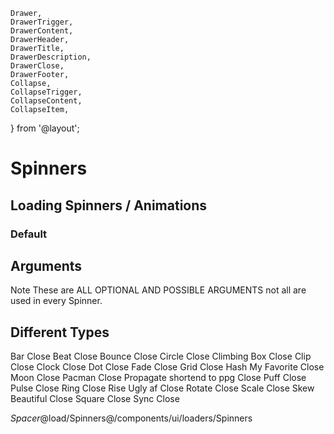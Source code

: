     Drawer,
    DrawerTrigger,
    DrawerContent,
    DrawerHeader,
    DrawerTitle,
    DrawerDescription,
    DrawerClose,
    DrawerFooter,
    Collapse,
    CollapseTrigger,
    CollapseContent,
    CollapseItem,
} from '@layout';

<Meta of={SpinnerStories} />

# Spinners
## Loading Spinners / Animations

### Default
<Canvas of={SpinnerStories.Default} />

## Arguments
Note These are ALL OPTIONAL AND POSSIBLE ARGUMENTS not all are used in every Spinner.

<Controls of={SpinnerStories.Default} />

## Different Types
<Drawer>
    <DrawerTrigger>
        <Spinners type='bar' />
    </DrawerTrigger>
    <DrawerContent>
        <DrawerHeader>
            <DrawerTitle>
                Bar 
            </DrawerTitle>
            <DrawerDescription>
            </DrawerDescription>
            <Canvas of={SpinnerStories.Bar} />
            <Controls of={SpinnerStories.Bar} exclude={['Size', 'Margin', 'Radius']} />
            <DrawerClose>
                Close
            </DrawerClose>
        </DrawerHeader>
        <DrawerFooter>
        </DrawerFooter>
    </DrawerContent>
</Drawer>
<Drawer>
    <DrawerTrigger>
        <Spinners type='beat' />
    </DrawerTrigger>
    <DrawerContent>
        <DrawerHeader>
            <DrawerTitle>
                Beat 
            </DrawerTitle>
            <DrawerDescription>
            </DrawerDescription>
            <Canvas of={SpinnerStories.Beat} />
            <Controls of={SpinnerStories.Beat} exclude={['Width','Height','Radius']} />
            <DrawerClose>
                Close
            </DrawerClose>
        </DrawerHeader>
        <DrawerFooter>
        </DrawerFooter>
    </DrawerContent>
</Drawer>
<Drawer>
    <DrawerTrigger>
        <Spinners type='bounce' />
    </DrawerTrigger>
    <DrawerContent>
        <DrawerHeader>
            <DrawerTitle>
                Bounce 
            </DrawerTitle>
            <DrawerDescription>
            </DrawerDescription>
            <Canvas of={SpinnerStories.Bounce} />
            <Controls of={SpinnerStories.Bounce} exclude={['Width','Height','Margin','Radius']} />
            <DrawerClose>
                Close
            </DrawerClose>
        </DrawerHeader>
        <DrawerFooter>
        </DrawerFooter>
    </DrawerContent>
</Drawer>
<Drawer>
    <DrawerTrigger>
        <Spinners type='circle' />
    </DrawerTrigger>
    <DrawerContent>
        <DrawerHeader>
            <DrawerTitle>
                Circle
            </DrawerTitle>
            <DrawerDescription>
            </DrawerDescription>
            <Canvas of={SpinnerStories.Circle} />
            <Controls of={SpinnerStories.Circle} exclude={['Width','Height','Margin','Radius']} />
            <DrawerClose>
                Close
            </DrawerClose>
        </DrawerHeader>
        <DrawerFooter>
        </DrawerFooter>
    </DrawerContent>
</Drawer>
<Drawer>
    <DrawerTrigger>
        <Spinners type='climbingbox' size={15} />
    </DrawerTrigger>
    <DrawerContent>
        <DrawerHeader>
            <DrawerTitle>
                Climbing Box
            </DrawerTitle>
            <DrawerDescription>
            </DrawerDescription>
            <Canvas of={SpinnerStories.ClimbingBox} />
            <Controls of={SpinnerStories.ClimbingBox} exclude={['Width','Height','Margin','Radius']} />
            <DrawerClose>
                Close
            </DrawerClose>
        </DrawerHeader>
        <DrawerFooter>
        </DrawerFooter>
    </DrawerContent>
</Drawer>
<Drawer>
    <DrawerTrigger>
        <Spinners type='clip' />
    </DrawerTrigger>
    <DrawerContent>
        <DrawerHeader>
            <DrawerTitle>
                Clip
            </DrawerTitle>
            <DrawerDescription>
            </DrawerDescription>
            <Canvas of={SpinnerStories.Clip} />
            <Controls of={SpinnerStories.Clip} exclude={['Width','Height','Margin','Radius']} />
            <DrawerClose>
                Close
            </DrawerClose>
        </DrawerHeader>
        <DrawerFooter>
        </DrawerFooter>
    </DrawerContent>
</Drawer>
<Drawer>
    <DrawerTrigger>
        <Spinners type='clock' />
    </DrawerTrigger>
    <DrawerContent>
        <DrawerHeader>
            <DrawerTitle>
                Clock
            </DrawerTitle>
            <DrawerDescription>
            </DrawerDescription>
            <Canvas of={SpinnerStories.Clock} />
            <Controls of={SpinnerStories.Clock} exclude={['Width','Height','Margin','Radius']} />
            <DrawerClose>
                Close
            </DrawerClose>
        </DrawerHeader>
        <DrawerFooter>
        </DrawerFooter>
    </DrawerContent>
</Drawer>
<Drawer>
    <DrawerTrigger>
        <Spinners type='dot' />
    </DrawerTrigger>
    <DrawerContent>
        <DrawerHeader>
            <DrawerTitle>
                Dot
            </DrawerTitle>
            <DrawerDescription>
            </DrawerDescription>
            <Canvas of={SpinnerStories.Dot} />
            <Controls of={SpinnerStories.Dot} exclude={['Width','Height','Margin','Radius']} />
            <DrawerClose>
                Close
            </DrawerClose>
        </DrawerHeader>
        <DrawerFooter>
        </DrawerFooter>
    </DrawerContent>
</Drawer>
<Drawer>
    <DrawerTrigger>
        <Spinners type='fade' />
    </DrawerTrigger>
    <DrawerContent>
        <DrawerHeader>
            <DrawerTitle>
                Fade
            </DrawerTitle>
            <DrawerDescription>
            </DrawerDescription>
            <Canvas of={SpinnerStories.Fade} />
            <Controls of={SpinnerStories.Fade} exclude={['Size']} />
            <DrawerClose>
                Close
            </DrawerClose>
        </DrawerHeader>
        <DrawerFooter>
        </DrawerFooter>
    </DrawerContent>
</Drawer>
<Drawer>
    <DrawerTrigger>
        <Spinners type='grid' />
    </DrawerTrigger>
    <DrawerContent>
        <DrawerHeader>
            <DrawerTitle>
                Grid
            </DrawerTitle>
            <DrawerDescription>
            </DrawerDescription>
            <Canvas of={SpinnerStories.Grid} />
            <Controls of={SpinnerStories.Grid} exclude={['Width','Height','Radius']} />
            <DrawerClose>
                Close
            </DrawerClose>
        </DrawerHeader>
        <DrawerFooter>
        </DrawerFooter>
    </DrawerContent>
</Drawer>
<Drawer>
    <DrawerTrigger>
        <Spinners type='hash' />
    </DrawerTrigger>
    <DrawerContent>
        <DrawerHeader>
            <DrawerTitle>
                Hash
            </DrawerTitle>
            <DrawerDescription>
                My Favorite
            </DrawerDescription>
            <Canvas of={SpinnerStories.Hash} />
            <Controls of={SpinnerStories.Hash} exclude={['Width','Height','Margin','Radius']} />
            <DrawerClose>
                Close
            </DrawerClose>
        </DrawerHeader>
        <DrawerFooter>
        </DrawerFooter>
    </DrawerContent>
</Drawer>
<Drawer>
    <DrawerTrigger>
        <Spinners type='moon' />
    </DrawerTrigger>
    <DrawerContent>
        <DrawerHeader>
            <DrawerTitle>
                Moon
            </DrawerTitle>
            <DrawerDescription>
            </DrawerDescription>
            <Canvas of={SpinnerStories.Moon} />
            <Controls of={SpinnerStories.Moon} exclude={['Width','Height','Margin','Radius']} />
            <DrawerClose>
                Close
            </DrawerClose>
        </DrawerHeader>
        <DrawerFooter>
        </DrawerFooter>
    </DrawerContent>
</Drawer>
<Drawer>
    <DrawerTrigger>
        <Spinners type='pacman' />
    </DrawerTrigger>
    <DrawerContent>
        <DrawerHeader>
            <DrawerTitle>
                Pacman
            </DrawerTitle>
            <DrawerDescription>
            </DrawerDescription>
            <Canvas of={SpinnerStories.Pacman} />
            <Controls of={SpinnerStories.Pacman} exclude={['Width','Height','Radius']} />
            <DrawerClose>
                Close
            </DrawerClose>
        </DrawerHeader>
        <DrawerFooter>
        </DrawerFooter>
    </DrawerContent>
</Drawer>
<Drawer>
    <DrawerTrigger>
        <Spinners type='ppg' />
    </DrawerTrigger>
    <DrawerContent>
        <DrawerHeader>
            <DrawerTitle>
                Propagate
            </DrawerTitle>
            <DrawerDescription>
                shortend to ppg
            </DrawerDescription>
            <Canvas of={SpinnerStories.Propagate} />
            <Controls of={SpinnerStories.Propagate} exclude={['Width','Height','Margin','Radius']} />
            <DrawerClose>
                Close
            </DrawerClose>
        </DrawerHeader>
        <DrawerFooter>
        </DrawerFooter>
    </DrawerContent>
</Drawer>
<Drawer>
    <DrawerTrigger>
        <Spinners type='puff' />
    </DrawerTrigger>
    <DrawerContent>
        <DrawerHeader>
            <DrawerTitle>
                Puff
            </DrawerTitle>
            <DrawerDescription>
            </DrawerDescription>
            <Canvas of={SpinnerStories.Puff} />
            <Controls of={SpinnerStories.Puff} exclude={['Width','Height','Margin','Radius']} />
            <DrawerClose>
                Close
            </DrawerClose>
        </DrawerHeader>
        <DrawerFooter>
        </DrawerFooter>
    </DrawerContent>
</Drawer>
<Drawer>
    <DrawerTrigger>
        <Spinners type='pulse' />
    </DrawerTrigger>
    <DrawerContent>
        <DrawerHeader>
            <DrawerTitle>
                Pulse
            </DrawerTitle>
            <DrawerDescription>
            </DrawerDescription>
            <Canvas of={SpinnerStories.Pulse} />
            <Controls of={SpinnerStories.Pulse} exclude={['Width','Height','Radius']} />
            <DrawerClose>
                Close
            </DrawerClose>
        </DrawerHeader>
        <DrawerFooter>
        </DrawerFooter>
    </DrawerContent>
</Drawer>
<Drawer>
    <DrawerTrigger>
        <Spinners type='ring' />
    </DrawerTrigger>
    <DrawerContent>
        <DrawerHeader>
            <DrawerTitle>
                Ring
            </DrawerTitle>
            <DrawerDescription>
            </DrawerDescription>
            <Canvas of={SpinnerStories.Ring} />
            <Controls of={SpinnerStories.Ring} exclude={['Width','Height','Margin','Radius']} />
            <DrawerClose>
                Close
            </DrawerClose>
        </DrawerHeader>
        <DrawerFooter>
        </DrawerFooter>
    </DrawerContent>
</Drawer>
<Drawer>
    <DrawerTrigger>
        <Spinners type='rise' />
    </DrawerTrigger>
    <DrawerContent>
        <DrawerHeader>
            <DrawerTitle>
                Rise
            </DrawerTitle>
            <DrawerDescription>
                Ugly af
            </DrawerDescription>
            <Canvas of={SpinnerStories.Rise} />
            <Controls of={SpinnerStories.Rise} exclude={['Width','Height','Radius']} />
            <DrawerClose>
                Close
            </DrawerClose>
        </DrawerHeader>
        <DrawerFooter>
        </DrawerFooter>
    </DrawerContent>
</Drawer>
<Drawer>
    <DrawerTrigger>
        <Spinners type='rotate' />
    </DrawerTrigger>
    <DrawerContent>
        <DrawerHeader>
            <DrawerTitle>
                Rotate
            </DrawerTitle>
            <DrawerDescription>
            </DrawerDescription>
            <Canvas of={SpinnerStories.Rotate} />
            <Controls of={SpinnerStories.Rotate} exclude={['Width','Height','Radius']} />
            <DrawerClose>
                Close
            </DrawerClose>
        </DrawerHeader>
        <DrawerFooter>
        </DrawerFooter>
    </DrawerContent>
</Drawer>
<Drawer>
    <DrawerTrigger>
        <Spinners type='scale' />
    </DrawerTrigger>
    <DrawerContent>
        <DrawerHeader>
            <DrawerTitle>
                Scale
            </DrawerTitle>
            <DrawerDescription>
            </DrawerDescription>
            <Canvas of={SpinnerStories.Scale} />
            <Controls of={SpinnerStories.Scale} exclude={['Size']} />
            <DrawerClose>
                Close
            </DrawerClose>
        </DrawerHeader>
        <DrawerFooter>
        </DrawerFooter>
    </DrawerContent>
</Drawer>
<Drawer>
    <DrawerTrigger>
        <Spinners type='skew' />
    </DrawerTrigger>
    <DrawerContent>
        <DrawerHeader>
            <DrawerTitle>
                Skew
            </DrawerTitle>
            <DrawerDescription>
                Beautiful
            </DrawerDescription>
            <Canvas of={SpinnerStories.Skew} />
            <Controls of={SpinnerStories.Skew} exclude={['Width','Height','Margin','Radius']} />
            <DrawerClose>
                Close
            </DrawerClose>
        </DrawerHeader>
        <DrawerFooter>
        </DrawerFooter>
    </DrawerContent>
</Drawer>
<Drawer>
    <DrawerTrigger>
        <Spinners type='square' />
    </DrawerTrigger>
    <DrawerContent>
        <DrawerHeader>
            <DrawerTitle>
                Square
            </DrawerTitle>
            <DrawerDescription>
            </DrawerDescription>
            <Canvas of={SpinnerStories.Square} />
            <Controls of={SpinnerStories.Square} exclude={['Width','Height','Margin','Radius']} />
            <DrawerClose>
                Close
            </DrawerClose>
        </DrawerHeader>
        <DrawerFooter>
        </DrawerFooter>
    </DrawerContent>
</Drawer>
<Drawer>
    <DrawerTrigger>
        <Spinners type='sync' />
    </DrawerTrigger>
    <DrawerContent>
        <DrawerHeader>
            <DrawerTitle>
                Sync
            </DrawerTitle>
            <DrawerDescription>
            </DrawerDescription>
            <Canvas of={SpinnerStories.Sync} />
            <Controls of={SpinnerStories.Sync} exclude={['Width','Height','Radius']} />
            <DrawerClose>
                Close
            </DrawerClose>
        </DrawerHeader>
        <DrawerFooter>
        </DrawerFooter>
    </DrawerContent>
</Drawer>


_Spacer_@load/Spinners@/components/ui/loaders/Spinners
